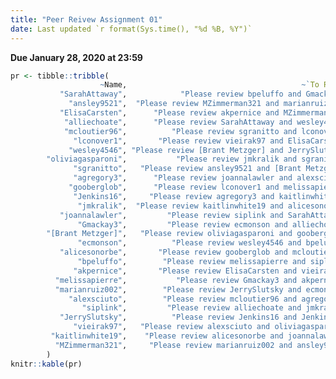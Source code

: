 ```yaml
---
title: "Peer Reivew Assignment 01"
date: Last updated `r format(Sys.time(), "%d %B, %Y")`
---
```


__Due January 28, 2020 at 23:59__


```r
pr <- tibble::tribble(
                    ~Name,                                       ~`To Review`,                                               ~`Will Review`,
           "SarahAttaway",            "Please review bpeluffo and Gmackay3",     "You will be reviewed by alliechoate and joannalawler",
             "ansley9521",  "Please review MZimmerman321 and marianruiz002",      "You will be reviewed by sgranitto and MZimmerman321",
           "ElisaCarsten",      "Please review akpernice and MZimmerman321",          "You will be reviewed by akpernice and lconover1",
            "alliechoate",      "Please review SarahAttaway and wesley4546",             "You will be reviewed by siplink and Gmackay3",
            "mcloutier96",          "Please review sgranitto and lconover1",      "You will be reviewed by alexsciuto and alicesonorbe",
              "lconover1",       "Please review vieirak97 and ElisaCarsten",       "You will be reviewed by gooberglob and mcloutier96",
             "wesley4546", "Please review [Brant Metzger] and JerrySlutsky",         "You will be reviewed by ecmonson and alliechoate",
        "oliviagasparoni",           "Please review jmkralik and sgranitto",    "You will be reviewed by [Brant Metzger] and vieirak97",
              "sgranitto",   "Please review ansley9521 and [Brant Metzger]",  "You will be reviewed by mcloutier96 and oliviagasparoni",
              "agregory3",      "Please review joannalawler and alexsciuto",         "You will be reviewed by Jenkins16 and alexsciuto",
             "gooberglob",      "Please review lconover1 and melissapierre", "You will be reviewed by alicesonorbe and [Brant Metzger]",
              "Jenkins16",     "Please review agregory3 and kaitlinwhite19",         "You will be reviewed by JerrySlutsky and siplink",
               "jmkralik",  "Please review kaitlinwhite19 and alicesonorbe", "You will be reviewed by oliviagasparoni and JerrySlutsky",
           "joannalawler",         "Please review siplink and SarahAttaway",     "You will be reviewed by agregory3 and kaitlinwhite19",
               "Gmackay3",         "Please review ecmonson and alliechoate",   "You will be reviewed by melissapierre and SarahAttaway",
        "[Brant Metzger]",   "Please review oliviagasparoni and gooberglob",         "You will be reviewed by wesley4546 and sgranitto",
               "ecmonson",          "Please review wesley4546 and bpeluffo",       "You will be reviewed by Gmackay3 and marianruiz002",
           "alicesonorbe",       "Please review gooberglob and mcloutier96",      "You will be reviewed by kaitlinwhite19 and jmkralik",
               "bpeluffo",        "Please review melissapierre and siplink",        "You will be reviewed by SarahAttaway and ecmonson",
              "akpernice",       "Please review ElisaCarsten and vieirak97",   "You will be reviewed by ElisaCarsten and melissapierre",
          "melissapierre",           "Please review Gmackay3 and akpernice",          "You will be reviewed by bpeluffo and gooberglob",
          "marianruiz002",        "Please review JerrySlutsky and ecmonson",     "You will be reviewed by MZimmerman321 and ansley9521",
             "alexsciuto",        "Please review mcloutier96 and agregory3",          "You will be reviewed by vieirak97 and agregory3",
                "siplink",         "Please review alliechoate and jmkralik",        "You will be reviewed by joannalawler and bpeluffo",
           "JerrySlutsky",          "Please review Jenkins16 and Jenkins16",     "You will be reviewed by marianruiz002 and wesley4546",
              "vieirak97",   "Please review alexsciuto and oliviagasparoni",          "You will be reviewed by lconover1 and akpernice",
         "kaitlinwhite19",    "Please review alicesonorbe and joannalawler",           "You will be reviewed by jmkralik and Jenkins16",
          "MZimmerman321",     "Please review marianruiz002 and ansley9521",      "You will be reviewed by ansley9521 and ElisaCarsten"
        )
knitr::kable(pr)
```




